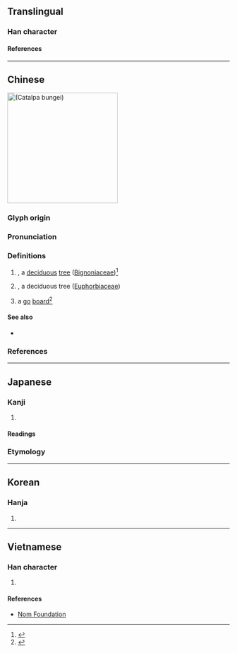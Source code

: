 {{character info}}
==Translingual==

===Han character===
{{Han char|rn=75|rad=木|as=09|sn=13|four=49980|canj=DHDF|ids=⿰木秋}}

====References====
{{Han ref|kx=0542.070|dkj=15186|dj=0930.020|hdz=21251.010|uh=6978}}

----

==Chinese==
{{wikipedia|lang=zh}}
[[File:Catalpa fargesii kz01.jpg|thumb|250px|{{lang|zh|楸}} (''Catalpa bungei'')]]
{{zh-forms}}

===Glyph origin===
{{Han etym}}

===Pronunciation===
{{zh-pron
|m=qiū
|c=cau1
|mc=y
|oc=y
|ma=
|cat=n
}}

===Definitions===
{{zh-hanzi}}

# {{taxlink|Catalpa bungei|species|ver=201121}}, a [[deciduous]] [[tree]] ([[Bignoniaceae]])<ref>{{Cite book|editors=Jingyun Fang, Zhiheng Wang, Zhiyao Tang|year=2011|title=Atlas of Woody Plants in China: Distribution and Climate|volume=1|url=https://books.google.com/books?id=rXTGyOlDjdoC&pg=PA1604&dq=%E6%A5%B8+Catalpa&hl=en&sa=X&ved=2ahUKEwiZ_PbZ7JLtAhVKyYsBHRPbC1sQ6AEwAHoECAYQAg#v=onepage&q=%E6%A5%B8%20Catalpa&f=false|location=Beijing and Berlin|publisher={{w|Higher Education Press}} and Springer-Verlag|page=1604}}</ref>
# {{taxlink|Mallotus japonicus|species|noshow=1}}, a deciduous tree ([[Euphorbiaceae]])
#: {{zh-syn|檟}}
# a [[go]] [[board]]<ref name="Kanjiten">{{Cite book|editors=[[w:ja:小和田顯|Owada, Akira]], [[w:ja:遠藤哲夫 (漢文学者)|Tetsuo Endō]], [[w:ja:伊東倫厚|Tomoatsu Itō]], [[w:ja:宇野茂彦|Shigehiko Uno]] and [[w:ja:大島晃|Akira Ōshima]]|year=2000|title=旺文社 漢字典〔大活字版〕|location=Tokyo|publisher=[[w:ja:旺文社|Obunsha]]|pages=585–6|isbn=4-01-072118-9|lang=ja}}</ref>
#: {{zh-syn|楸枰}}

====See also====
{{sense|Catalpa bungei}}
* {{l|zh|梓}}

===References===
<references />

{{topics|zh|Bignonia family plants|Trees}}

----

==Japanese==

===Kanji===
{{ja-kanji|grade=|rs=木09}}

# {{rfdef|ja|sort=木09}}

====Readings====
{{ja-readings
|goon=しゅ<しゆ
|kanon=しゅう<しう
|kun=きささげ-, ひさぎ-
}}

===Etymology===
{{ja-kanjitab|ひさぎ|yomi=k}}
{{ja-see|ひさぎ}}

----

==Korean==

===Hanja===
{{ko-hanja|추}}

# {{rfdef|ko|sort=木09}}

----

==Vietnamese==

===Han character===
{{vi-readings|rs=木09|reading=thu}}

# {{rfdef|vi|sort=木09}}

====References====
* [http://nomfoundation.org/common/nom_details.php?codepoint=6978 Nom Foundation]